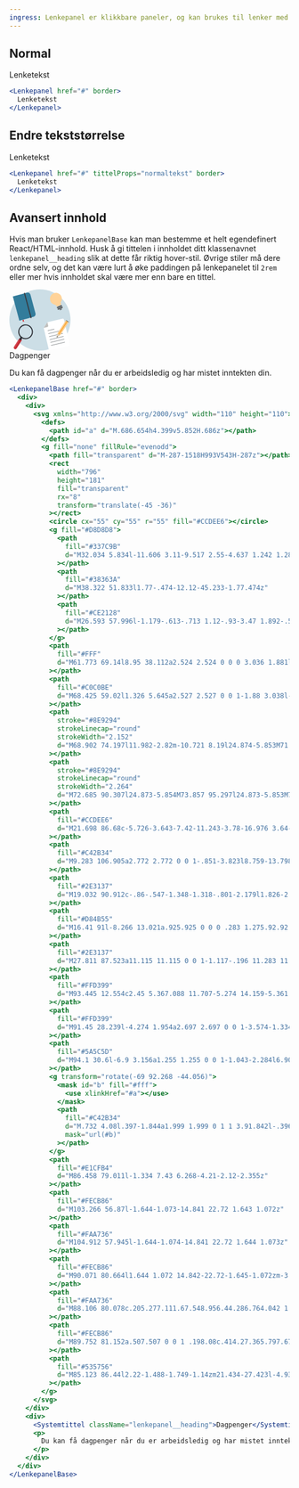 ```yaml
---
ingress: Lenkepanel er klikkbare paneler, og kan brukes til lenker med høy prioritet. For eksempel sider som har hovedinnganger til forskjellige seksjoner.
---
```



## Normal

<Example>
  <Lenkepanel href="#" border>
    Lenketekst
  </Lenkepanel>
</Example>

```jsx
<Lenkepanel href="#" border>
  Lenketekst
</Lenkepanel>
```

## Endre tekststørrelse

<Example>
  <Lenkepanel href="#" tittelProps="normaltekst" border>
    Lenketekst
  </Lenkepanel>
</Example>

```jsx
<Lenkepanel href="#" tittelProps="normaltekst" border>
  Lenketekst
</Lenkepanel>
```

## Avansert innhold

Hvis man bruker `LenkepanelBase` kan man bestemme et helt egendefinert React/HTML-innhold. Husk
å gi tittelen i innholdet ditt klassenavnet `lenkepanel__heading` slik at dette får riktig hover-stil.
Øvrige stiler må dere ordne selv, og det kan være lurt å øke paddingen på lenkepanelet til `2rem` eller mer
hvis innholdet skal være mer enn bare en tittel.

<Example>
  <LenkepanelBase href="#" style={{ padding: "2rem 2.5rem 2rem 2rem" }} border>
    <div style={{ display: "flex", alignItems: "center" }}>
      <div>
        <svg
          style={{ marginRight: "2rem" }}
          xmlns="http://www.w3.org/2000/svg"
          width="110"
          height="110"
        >
          <defs>
            <path id="a" d="M.686.654h4.399v5.852H.686z"></path>
          </defs>
          <g fill="none" fillRule="evenodd">
            <path fill="transparent" d="M-287-1518H993V543H-287z"></path>
            <rect
              width="796"
              height="181"
              fill="transparent"
              rx="8"
              transform="translate(-45 -36)"
            ></rect>
            <circle cx="55" cy="55" r="55" fill="#CCDEE6"></circle>
            <g fill="#D8D8D8">
              <path
                fill="#337C9B"
                d="M32.034 5.834l-11.606 3.11-9.517 2.55-4.637 1.242 1.284 4.794 9.069 33.843 1.284 4.795 4.637-1.243 9.518-2.55 11.605-3.11c2.561-.686 4.063-3.389 3.353-6.037L37.956 9.385c-.71-2.648-3.361-4.238-5.922-3.551"
              ></path>
              <path
                fill="#38363A"
                d="M38.322 51.833l1.77-.474-12.12-45.233-1.77.474z"
              ></path>
              <path
                fill="#CE2128"
                d="M26.593 57.996l-1.179-.613-.713 1.12-.93-3.47 1.892-.507z"
              ></path>
            </g>
            <path
              fill="#FFF"
              d="M61.773 69.14l8.95 38.112a2.524 2.524 0 0 0 3.036 1.881l32.913-7.745a2.528 2.528 0 0 0 1.88-3.04L98.279 54.591a2.526 2.526 0 0 0-3.037-1.883L68.425 59.02l-6.652 10.12z"
            ></path>
            <path
              fill="#C0C0BE"
              d="M68.425 59.02l1.326 5.645a2.527 2.527 0 0 1-1.88 3.038l-6.098 1.436 6.652-10.12z"
            ></path>
            <path
              stroke="#8E9294"
              strokeLinecap="round"
              strokeWidth="2.152"
              d="M68.902 74.197l11.982-2.82m-10.721 8.19l24.874-5.853M71.424 84.937l24.873-5.853"
            ></path>
            <path
              stroke="#8E9294"
              strokeLinecap="round"
              strokeWidth="2.264"
              d="M72.685 90.307l24.873-5.854M73.857 95.297l24.873-5.853M75.021 100.7l24.874-5.853"
            ></path>
            <path
              fill="#CCDEE6"
              d="M21.698 86.68c-5.726-3.643-7.42-11.243-3.78-16.976 3.64-5.733 11.231-7.427 16.958-3.784 5.727 3.643 7.42 11.243 3.78 16.976-3.639 5.733-11.231 7.427-16.958 3.784z"
            ></path>
            <path
              fill="#C42B34"
              d="M9.283 106.905a2.772 2.772 0 0 1-.851-3.823l8.759-13.798a2.765 2.765 0 0 1 3.817-.852 2.77 2.77 0 0 1 .851 3.822l-8.758 13.799a2.764 2.764 0 0 1-3.818.852"
            ></path>
            <path
              fill="#2E3137"
              d="M19.032 90.912c-.86-.547-1.348-1.318-.801-2.179l1.826-2.877a1.841 1.841 0 0 1 2.546-.567 1.847 1.847 0 0 1 .566 2.547l-1.826 2.878c-.547.86-1.452.744-2.31.198"
            ></path>
            <path
              fill="#D84B55"
              d="M16.41 91l-8.266 13.021a.925.925 0 0 0 .283 1.275.92.92 0 0 0 1.272-.284l7.912-12.463c-.713-.47-1.083-1.039-1.2-1.549"
            ></path>
            <path
              fill="#2E3137"
              d="M27.811 87.523a11.115 11.115 0 0 1-1.117-.196 11.283 11.283 0 0 1-3.577-1.48c-5.295-3.369-6.866-10.423-3.502-15.723 3.366-5.301 10.412-6.874 15.709-3.504 5.296 3.368 6.866 10.422 3.5 15.723a11.317 11.317 0 0 1-2.86 3.053 11.4 11.4 0 0 1-4.72 2.029c-1.127.203-2.284.24-3.433.098m12.57-4.19c3.911-6.16 2.085-14.358-4.069-18.271-6.154-3.915-14.342-2.089-18.253 4.072-3.91 6.16-2.085 14.356 4.07 18.271 6.153 3.915 14.343 2.09 18.252-4.072"
            ></path>
            <path
              fill="#FFD399"
              d="M93.445 12.554c2.45 5.367.088 11.707-5.274 14.159-5.361 2.452-11.695.088-14.145-5.279-2.449-5.368-.088-11.707 5.275-14.16 5.361-2.452 11.695-.088 14.144 5.28"
            ></path>
            <path
              fill="#FFD399"
              d="M91.45 28.239l-4.274 1.954a2.697 2.697 0 0 1-3.574-1.334l-2.775-6.08a2.7 2.7 0 0 1 1.333-3.578l4.274-1.955a2.696 2.696 0 0 1 3.575 1.334l2.775 6.08a2.702 2.702 0 0 1-1.333 3.579"
            ></path>
            <path
              fill="#5A5C5D"
              d="M94.1 30.6l-6.9 3.156a1.255 1.255 0 0 1-1.043-2.284l6.902-3.155a1.253 1.253 0 1 1 1.04 2.282m1.275 2.794l-6.9 3.156a1.254 1.254 0 1 1-1.041-2.283l6.9-3.156a1.254 1.254 0 0 1 1.041 2.283m-1.682 1.387l-3.044 1.392c-.458.21-.4.889.09 1.006.685.164 1.425.11 2.115-.207a3.25 3.25 0 0 0 1.54-1.464c.233-.449-.241-.936-.701-.727"
            ></path>
            <g transform="rotate(-69 92.268 -44.056)">
              <mask id="b" fill="#fff">
                <use xlinkHref="#a"></use>
              </mask>
              <path
                fill="#C42B34"
                d="M.732 4.08l.397-1.844a1.999 1.999 0 1 1 3.91.842l-.396 1.846A2 2 0 1 1 .732 4.08"
                mask="url(#b)"
              ></path>
            </g>
            <path
              fill="#E1CFB4"
              d="M86.458 79.011l-1.334 7.43 6.268-4.21-2.12-2.355z"
            ></path>
            <path
              fill="#FECB86"
              d="M103.266 56.87l-1.644-1.073-14.841 22.72 1.643 1.072z"
            ></path>
            <path
              fill="#FAA736"
              d="M104.912 57.945l-1.644-1.074-14.841 22.72 1.644 1.073z"
            ></path>
            <path
              fill="#FECB86"
              d="M90.071 80.664l1.644 1.072 14.842-22.72-1.645-1.072zm-3.306-.951c.31.203.774-.055 1.188.215a.513.513 0 0 1 .152.15l.32-.488-1.644-1.073-.297.453s-.028.542.281.743"
            ></path>
            <path
              fill="#FAA736"
              d="M88.106 80.078c.205.277.111.67.548.956.44.286.764.042 1.098.118l.32-.488-1.648-1.075-.318.489z"
            ></path>
            <path
              fill="#FECB86"
              d="M89.752 81.152a.507.507 0 0 1 .198.08c.414.27.365.797.675 1 .311.204.794-.041.794-.041l.296-.454-1.644-1.073-.32.488z"
            ></path>
            <path
              fill="#535756"
              d="M85.123 86.44l2.22-1.488-1.749-1.14zm21.434-27.423l-4.935-3.22.437-.67 4.935 3.22z"
            ></path>
          </g>
        </svg>
      </div>
      <div>
        <Systemtittel className="lenkepanel__heading" style={{ marginTop: 0 }}>
          Dagpenger
        </Systemtittel>
        <p>
          Du kan få dagpenger når du er arbeidsledig og har mistet inntekten
          din.
        </p>
      </div>
    </div>
  </LenkepanelBase>
</Example>

```jsx
<LenkepanelBase href="#" border>
  <div>
    <div>
      <svg xmlns="http://www.w3.org/2000/svg" width="110" height="110">
        <defs>
          <path id="a" d="M.686.654h4.399v5.852H.686z"></path>
        </defs>
        <g fill="none" fillRule="evenodd">
          <path fill="transparent" d="M-287-1518H993V543H-287z"></path>
          <rect
            width="796"
            height="181"
            fill="transparent"
            rx="8"
            transform="translate(-45 -36)"
          ></rect>
          <circle cx="55" cy="55" r="55" fill="#CCDEE6"></circle>
          <g fill="#D8D8D8">
            <path
              fill="#337C9B"
              d="M32.034 5.834l-11.606 3.11-9.517 2.55-4.637 1.242 1.284 4.794 9.069 33.843 1.284 4.795 4.637-1.243 9.518-2.55 11.605-3.11c2.561-.686 4.063-3.389 3.353-6.037L37.956 9.385c-.71-2.648-3.361-4.238-5.922-3.551"
            ></path>
            <path
              fill="#38363A"
              d="M38.322 51.833l1.77-.474-12.12-45.233-1.77.474z"
            ></path>
            <path
              fill="#CE2128"
              d="M26.593 57.996l-1.179-.613-.713 1.12-.93-3.47 1.892-.507z"
            ></path>
          </g>
          <path
            fill="#FFF"
            d="M61.773 69.14l8.95 38.112a2.524 2.524 0 0 0 3.036 1.881l32.913-7.745a2.528 2.528 0 0 0 1.88-3.04L98.279 54.591a2.526 2.526 0 0 0-3.037-1.883L68.425 59.02l-6.652 10.12z"
          ></path>
          <path
            fill="#C0C0BE"
            d="M68.425 59.02l1.326 5.645a2.527 2.527 0 0 1-1.88 3.038l-6.098 1.436 6.652-10.12z"
          ></path>
          <path
            stroke="#8E9294"
            strokeLinecap="round"
            strokeWidth="2.152"
            d="M68.902 74.197l11.982-2.82m-10.721 8.19l24.874-5.853M71.424 84.937l24.873-5.853"
          ></path>
          <path
            stroke="#8E9294"
            strokeLinecap="round"
            strokeWidth="2.264"
            d="M72.685 90.307l24.873-5.854M73.857 95.297l24.873-5.853M75.021 100.7l24.874-5.853"
          ></path>
          <path
            fill="#CCDEE6"
            d="M21.698 86.68c-5.726-3.643-7.42-11.243-3.78-16.976 3.64-5.733 11.231-7.427 16.958-3.784 5.727 3.643 7.42 11.243 3.78 16.976-3.639 5.733-11.231 7.427-16.958 3.784z"
          ></path>
          <path
            fill="#C42B34"
            d="M9.283 106.905a2.772 2.772 0 0 1-.851-3.823l8.759-13.798a2.765 2.765 0 0 1 3.817-.852 2.77 2.77 0 0 1 .851 3.822l-8.758 13.799a2.764 2.764 0 0 1-3.818.852"
          ></path>
          <path
            fill="#2E3137"
            d="M19.032 90.912c-.86-.547-1.348-1.318-.801-2.179l1.826-2.877a1.841 1.841 0 0 1 2.546-.567 1.847 1.847 0 0 1 .566 2.547l-1.826 2.878c-.547.86-1.452.744-2.31.198"
          ></path>
          <path
            fill="#D84B55"
            d="M16.41 91l-8.266 13.021a.925.925 0 0 0 .283 1.275.92.92 0 0 0 1.272-.284l7.912-12.463c-.713-.47-1.083-1.039-1.2-1.549"
          ></path>
          <path
            fill="#2E3137"
            d="M27.811 87.523a11.115 11.115 0 0 1-1.117-.196 11.283 11.283 0 0 1-3.577-1.48c-5.295-3.369-6.866-10.423-3.502-15.723 3.366-5.301 10.412-6.874 15.709-3.504 5.296 3.368 6.866 10.422 3.5 15.723a11.317 11.317 0 0 1-2.86 3.053 11.4 11.4 0 0 1-4.72 2.029c-1.127.203-2.284.24-3.433.098m12.57-4.19c3.911-6.16 2.085-14.358-4.069-18.271-6.154-3.915-14.342-2.089-18.253 4.072-3.91 6.16-2.085 14.356 4.07 18.271 6.153 3.915 14.343 2.09 18.252-4.072"
          ></path>
          <path
            fill="#FFD399"
            d="M93.445 12.554c2.45 5.367.088 11.707-5.274 14.159-5.361 2.452-11.695.088-14.145-5.279-2.449-5.368-.088-11.707 5.275-14.16 5.361-2.452 11.695-.088 14.144 5.28"
          ></path>
          <path
            fill="#FFD399"
            d="M91.45 28.239l-4.274 1.954a2.697 2.697 0 0 1-3.574-1.334l-2.775-6.08a2.7 2.7 0 0 1 1.333-3.578l4.274-1.955a2.696 2.696 0 0 1 3.575 1.334l2.775 6.08a2.702 2.702 0 0 1-1.333 3.579"
          ></path>
          <path
            fill="#5A5C5D"
            d="M94.1 30.6l-6.9 3.156a1.255 1.255 0 0 1-1.043-2.284l6.902-3.155a1.253 1.253 0 1 1 1.04 2.282m1.275 2.794l-6.9 3.156a1.254 1.254 0 1 1-1.041-2.283l6.9-3.156a1.254 1.254 0 0 1 1.041 2.283m-1.682 1.387l-3.044 1.392c-.458.21-.4.889.09 1.006.685.164 1.425.11 2.115-.207a3.25 3.25 0 0 0 1.54-1.464c.233-.449-.241-.936-.701-.727"
          ></path>
          <g transform="rotate(-69 92.268 -44.056)">
            <mask id="b" fill="#fff">
              <use xlinkHref="#a"></use>
            </mask>
            <path
              fill="#C42B34"
              d="M.732 4.08l.397-1.844a1.999 1.999 0 1 1 3.91.842l-.396 1.846A2 2 0 1 1 .732 4.08"
              mask="url(#b)"
            ></path>
          </g>
          <path
            fill="#E1CFB4"
            d="M86.458 79.011l-1.334 7.43 6.268-4.21-2.12-2.355z"
          ></path>
          <path
            fill="#FECB86"
            d="M103.266 56.87l-1.644-1.073-14.841 22.72 1.643 1.072z"
          ></path>
          <path
            fill="#FAA736"
            d="M104.912 57.945l-1.644-1.074-14.841 22.72 1.644 1.073z"
          ></path>
          <path
            fill="#FECB86"
            d="M90.071 80.664l1.644 1.072 14.842-22.72-1.645-1.072zm-3.306-.951c.31.203.774-.055 1.188.215a.513.513 0 0 1 .152.15l.32-.488-1.644-1.073-.297.453s-.028.542.281.743"
          ></path>
          <path
            fill="#FAA736"
            d="M88.106 80.078c.205.277.111.67.548.956.44.286.764.042 1.098.118l.32-.488-1.648-1.075-.318.489z"
          ></path>
          <path
            fill="#FECB86"
            d="M89.752 81.152a.507.507 0 0 1 .198.08c.414.27.365.797.675 1 .311.204.794-.041.794-.041l.296-.454-1.644-1.073-.32.488z"
          ></path>
          <path
            fill="#535756"
            d="M85.123 86.44l2.22-1.488-1.749-1.14zm21.434-27.423l-4.935-3.22.437-.67 4.935 3.22z"
          ></path>
        </g>
      </svg>
    </div>
    <div>
      <Systemtittel className="lenkepanel__heading">Dagpenger</Systemtittel>
      <p>
        Du kan få dagpenger når du er arbeidsledig og har mistet inntekten din.
      </p>
    </div>
  </div>
</LenkepanelBase>
```
